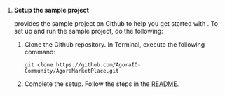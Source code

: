 <PlatformWrapper platform="android">

1. **Setup the sample project**

    <Vg k="COMPANY" /> provides the <Link to="{{Global.AGORA_MARKETPLACE_BASE_URL}}/FaceUnity/android"> <Vg k="RTEE_FU"/> sample project</Link> on Github to help you get started with <Vg k="RTEE_FU" />.
    To set up and run the sample project, do the following:

    1. Clone the Github repository. In Terminal, execute the following command:

        ```shell
        git clone https://github.com/AgoraIO-Community/AgoraMarketPlace.git
        ```

    1. Complete the setup. Follow the steps in the [README](https://github.com/AgoraIO-Community/AgoraMarketplace/blob/master/FaceUnity/android/README.md).
    
</PlatformWrapper>